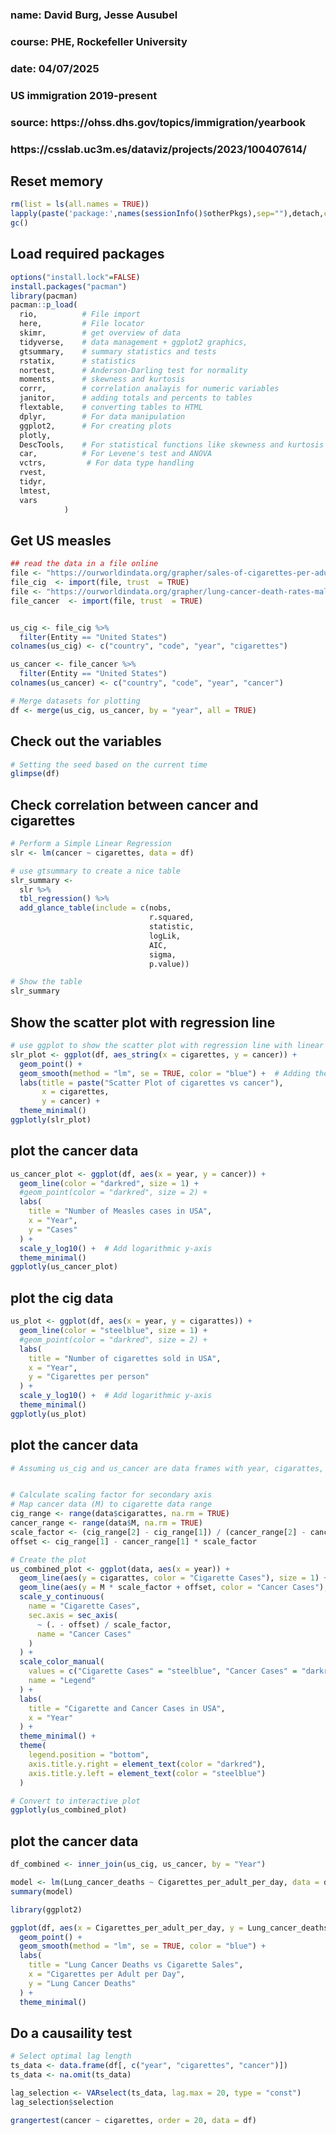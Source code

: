 ###
### name: David Burg, Jesse Ausubel
### course: PHE, Rockefeller University
### 
### date: 04/07/2025
###
###  US immigration 2019-present
###
### source: https://ohss.dhs.gov/topics/immigration/yearbook
###         https://csslab.uc3m.es/dataviz/projects/2023/100407614/


## Reset memory
```{r setup-packages, include false}
rm(list = ls(all.names = TRUE))
lapply(paste('package:',names(sessionInfo()$otherPkgs),sep=""),detach,character.only=TRUE,unload=TRUE,force=TRUE)
gc()
```

## Load required packages
```{r load-packages, include false}
options("install.lock"=FALSE)
install.packages("pacman")
library(pacman)
pacman::p_load(
  rio,          # File import
  here,         # File locator
  skimr,        # get overview of data
  tidyverse,    # data management + ggplot2 graphics, 
  gtsummary,    # summary statistics and tests
  rstatix,      # statistics
  nortest,      # Anderson-Darling test for normality
  moments,      # skewness and kurtosis
  corrr,        # correlation analayis for numeric variables
  janitor,      # adding totals and percents to tables
  flextable,    # converting tables to HTML
  dplyr,        # For data manipulation
  ggplot2,      # For creating plots
  plotly,
  DescTools,    # For statistical functions like skewness and kurtosis
  car,          # For Levene's test and ANOVA
  vctrs,         # For data type handling
  rvest,
  tidyr,
  lmtest,
  vars
            )
```
 
## Get US measles
```{r read-data, echo=FALSE}
## read the data in a file online
file <- "https://ourworldindata.org/grapher/sales-of-cigarettes-per-adult-per-day.csv?v=1&csvType=full&useColumnShortNames=true"
file_cig  <- import(file, trust  = TRUE)
file <- "https://ourworldindata.org/grapher/lung-cancer-death-rates-males.csv?v=1&csvType=full&useColumnShortNames=true"
file_cancer  <- import(file, trust  = TRUE)


us_cig <- file_cig %>%
  filter(Entity == "United States")
colnames(us_cig) <- c("country", "code", "year", "cigarettes")

us_cancer <- file_cancer %>%
  filter(Entity == "United States")
colnames(us_cancer) <- c("country", "code", "year", "cancer")

# Merge datasets for plotting
df <- merge(us_cig, us_cancer, by = "year", all = TRUE)
```

## Check out the variables
```{r load data, include false}
# Setting the seed based on the current time
glimpse(df)
```

## Check correlation between cancer and cigarettes
```{r load data, include false}
# Perform a Simple Linear Regression
slr <- lm(cancer ~ cigarettes, data = df)

# use gtsummary to create a nice table
slr_summary <-
  slr %>% 
  tbl_regression() %>%
  add_glance_table(include = c(nobs,
                               r.squared,
                               statistic,
                               logLik,
                               AIC,
                               sigma,
                               p.value))

# Show the table
slr_summary
```


## Show the scatter plot with regression line
```{r slr-gtsummary, include=FALSE}
# use ggplot to show the scatter plot with regression line with linear model and confidence interval
slr_plot <- ggplot(df, aes_string(x = cigarettes, y = cancer)) +
  geom_point() +
  geom_smooth(method = "lm", se = TRUE, color = "blue") +  # Adding the trend line with linear model
  labs(title = paste("Scatter Plot of cigarettes vs cancer"),
       x = cigarettes,
       y = cancer) +
  theme_minimal()
ggplotly(slr_plot)
```


## plot the cancer data
```{r deaths, include false}
us_cancer_plot <- ggplot(df, aes(x = year, y = cancer)) +
  geom_line(color = "darkred", size = 1) +
  #geom_point(color = "darkred", size = 2) +
  labs(
    title = "Number of Measles cases in USA",
    x = "Year",
    y = "Cases"
  ) +
  scale_y_log10() +  # Add logarithmic y-axis
  theme_minimal()
ggplotly(us_cancer_plot)
```



## plot the cig data
```{r deaths, include false}
us_plot <- ggplot(df, aes(x = year, y = cigarattes)) +
  geom_line(color = "steelblue", size = 1) +
  #geom_point(color = "darkred", size = 2) +
  labs(
    title = "Number of cigarettes sold in USA",
    x = "Year",
    y = "Cigarettes per person"
  ) +
  scale_y_log10() +  # Add logarithmic y-axis
  theme_minimal()
ggplotly(us_plot)
```

## plot the cancer data
```{r deaths, include false}
# Assuming us_cig and us_cancer are data frames with year, cigarattes, and M


# Calculate scaling factor for secondary axis
# Map cancer data (M) to cigarette data range
cig_range <- range(data$cigarattes, na.rm = TRUE)
cancer_range <- range(data$M, na.rm = TRUE)
scale_factor <- (cig_range[2] - cig_range[1]) / (cancer_range[2] - cancer_range[1])
offset <- cig_range[1] - cancer_range[1] * scale_factor

# Create the plot
us_combined_plot <- ggplot(data, aes(x = year)) +
  geom_line(aes(y = cigarattes, color = "Cigarette Cases"), size = 1) +
  geom_line(aes(y = M * scale_factor + offset, color = "Cancer Cases"), size = 1) +
  scale_y_continuous(
    name = "Cigarette Cases",
    sec.axis = sec_axis(
      ~ (. - offset) / scale_factor,
      name = "Cancer Cases"
    )
  ) +
  scale_color_manual(
    values = c("Cigarette Cases" = "steelblue", "Cancer Cases" = "darkred"),
    name = "Legend"
  ) +
  labs(
    title = "Cigarette and Cancer Cases in USA",
    x = "Year"
  ) +
  theme_minimal() +
  theme(
    legend.position = "bottom",
    axis.title.y.right = element_text(color = "darkred"),
    axis.title.y.left = element_text(color = "steelblue")
  )

# Convert to interactive plot
ggplotly(us_combined_plot)
```

## plot the cancer data
```{r deaths, include false}
df_combined <- inner_join(us_cig, us_cancer, by = "Year")

model <- lm(Lung_cancer_deaths ~ Cigarettes_per_adult_per_day, data = df)
summary(model)

library(ggplot2)

ggplot(df, aes(x = Cigarettes_per_adult_per_day, y = Lung_cancer_deaths)) +
  geom_point() +
  geom_smooth(method = "lm", se = TRUE, color = "blue") +
  labs(
    title = "Lung Cancer Deaths vs Cigarette Sales",
    x = "Cigarettes per Adult per Day",
    y = "Lung Cancer Deaths"
  ) +
  theme_minimal()
```

## Do a causaility test
```{r deaths, include false}
# Select optimal lag length
ts_data <- data.frame(df[, c("year", "cigarettes", "cancer")])
ts_data <- na.omit(ts_data)

lag_selection <- VARselect(ts_data, lag.max = 20, type = "const")
lag_selection$selection

grangertest(cancer ~ cigarettes, order = 20, data = df)


```